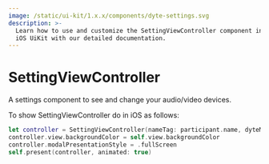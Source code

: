 ```yaml
---
image: /static/ui-kit/1.x.x/components/dyte-settings.svg
description: >-
  Learn how to use and customize the SettingViewController component in Dyte's
  iOS UiKit with our detailed documentation.
---
```


# SettingViewController

A settings component to see and change your audio/video devices.

To show SettingViewController do in iOS as follows:

```swift
let controller = SettingViewController(nameTag: participant.name, dyteMobileClient: mobileClient)
controller.view.backgroundColor = self.view.backgroundColor
controller.modalPresentationStyle = .fullScreen
self.present(controller, animated: true)
```

<head>
  <title>iOS SettingViewController</title>
</head>
